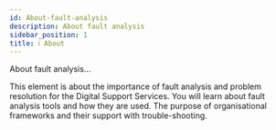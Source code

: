 ```yaml
---
id: About-fault-analysis
description: About fault analysis
sidebar_position: 1
title: ℹ️ About
---
```


About fault analysis...

This element is about the importance of fault analysis and problem resolution for the Digital Support Services. You will learn about fault analysis tools and how they are used. The purpose of organisational frameworks and their support with trouble-shooting.


